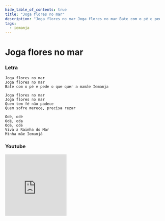 ```yaml
---
hide_table_of_contents: true
title: "Joga flores no mar"
description: "Joga flores no mar Joga flores no mar Bate com o pé e pede o que quer a mamãe Iemanja Joga flores no mar Joga flores no mar Quem tem fé não padece Quem sofre merece, precisa rezar Odé, odé Odé, oda Odé, odé Viva a Rainha do Mar Minha mãe Iemanjá"
tags:
  - iemanja
---
```


# Joga flores no mar

### Letra

```text
Joga flores no mar
Joga flores no mar
Bate com o pé e pede o que quer a mamãe Iemanja

Joga flores no mar
Joga flores no mar
Quem tem fé não padece
Quem sofre merece, precisa rezar

Odé, odé
Odé, oda
Odé, odé
Viva a Rainha do Mar
Minha mãe Iemanjá
```

### Youtube

<iframe
  width="200"
  height="200"
  src="https://www.youtube.com/embed/TaXorBp5P78"
  title="YouTube video player"
  frameborder="0"
  allow="accelerometer; autoplay; clipboard-write; encrypted-media; gyroscope; picture-in-picture; web-share"
  referrerpolicy="strict-origin-when-cross-origin"
  allowfullscreen
></iframe>